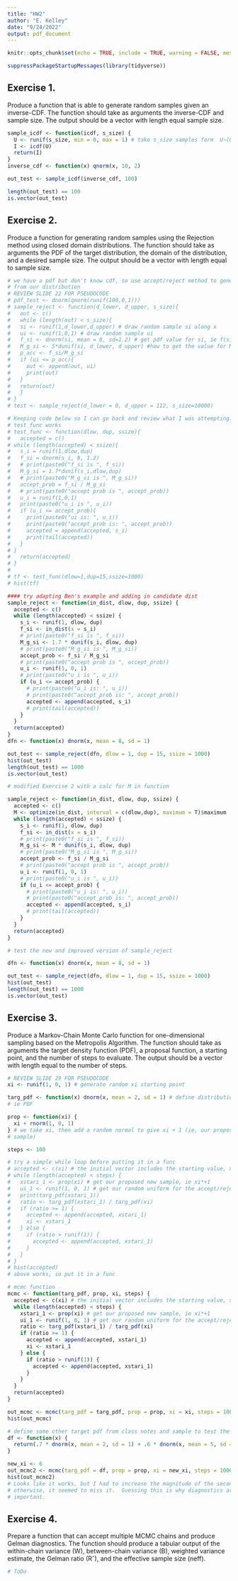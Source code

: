 ```yaml
---
title: "HW2"
author: "E. Kelley"
date: "9/24/2022"
output: pdf_document
---
```


```r
knitr::opts_chunk$set(echo = TRUE, include = TRUE, warning = FALSE, message = FALSE)
```

```r
suppressPackageStartupMessages(library(tidyverse))
```

## Exercise 1.
Produce a function that is able to generate random samples given an inverse-CDF. The function should take as arguments the inverse-CDF and sample size. The output should be a vector with length equal sample size.
```r
sample_icdf <- function(icdf, s_size) {
  U <- runif(s_size, min = 0, max = 1) # take s_size samples form  U~(0,1)
  I <- icdf(U)
  return(I)
}
inverse_cdf <- function(x) qnorm(x, 10, 2)

out_test <- sample_icdf(inverse_cdf, 100)

length(out_test) == 100
is.vector(out_test)
```


## Exercise 2.
Produce a function for generating random samples using the Rejection method using closed domain distributions. The function should take as arguments the PDF of the target distribution, the domain of the distribution, and a desired sample size. The output should be a vector with length equal to sample size.  

```r
# we have a pdf but don't know cdf, so use accept/reject method to generate random samples
# from our distribution
# REVIEW SLIDE 22 FOR PSEUDOCODE
# pdf_test <- dnorm(qnorm(runif(100,0,1)))
# sample_reject <- function(d_lower, d_upper, s_size){
#   out <- c()
#   while (length(out) < s_size){
#   si <- runif(1,d_lower,d_upper) # draw random sample si along x
#   ui <- runif(1,0,1) # draw random sample ui
#   f_si <- dnorm(si, mean = 8, sd=1.2) # get pdf value for si, ie f(si)
#   M_g_si <- 5*dunif(si, d_lower, d_upper) #how to get the value for M?
#   p_acc <- f_si/M_g_si
#   if (ui <= p_acc){
#     out <- append(out, ui)
#     print(out)
#   }
#   return(out)
#   }
# }
# test <- sample_reject(d_lower = 0, d_upper = 112, s_size=10000)

# Keeping code below so I can go back and review what I was attempting.
# test_func works
# test_func <- function(dlow, dup, ssize){
#   accepted = c()
# while (length(accepted) < ssize){
#   s_i = runif(1,dlow,dup)
#   f_si = dnorm(s_i, 8, 1.2)
#   # print(paste0("f_si is ", f_si))
#   M_g_si = 1.7*dunif(s_i,dlow,dup)
#   # print(paste0("M_g_si is ", M_g_si))
#   accept_prob = f_si / M_g_si
#   # print(paste0("accept prob is ", accept_prob))
#   u_i = runif(1,0,1)
#   print(paste0("u_i is ", u_i))
#   if (u_i <= accept_prob){
#     print(paste0("ui is: ", u_i))
#     print(paste0("accept_prob is: ", accept_prob))
#     accepted = append(accepted, s_i)
#     print(tail(accepted))
#   }
# }
#   return(accepted)
# }
#
# tf <- test_func(dlow=1,dup=15,ssize=1000)
# hist(tf)

#### try adapting Ben's example and adding in candidate dist
sample_reject <- function(in_dist, dlow, dup, ssize) {
  accepted <- c()
  while (length(accepted) < ssize) {
    s_i <- runif(1, dlow, dup)
    f_si <- in_dist(x = s_i)
    # print(paste0("f_si is ", f_si))
    M_g_si <- 1.7 * dunif(s_i, dlow, dup)
    # print(paste0("M_g_si is ", M_g_si))
    accept_prob <- f_si / M_g_si
    # print(paste0("accept prob is ", accept_prob))
    u_i <- runif(1, 0, 1)
    # print(paste0("u_i is ", u_i))
    if (u_i <= accept_prob) {
      # print(paste0("u_i is: ", u_i))
      # print(paste0("accept_prob is: ", accept_prob))
      accepted <- append(accepted, s_i)
      # print(tail(accepted))
    }
  }
  return(accepted)
}
dfn <- function(x) dnorm(x, mean = 8, sd = 1)

out_test <- sample_reject(dfn, dlow = 1, dup = 15, ssize = 1000)
hist(out_test)
length(out_test) == 1000
is.vector(out_test)
```

```r
# modified Exercise 2 with a calc for M in function

sample_reject <- function(in_dist, dlow, dup, ssize) {
  accepted <- c()
  M <- optimize(in_dist, interval = c(dlow,dup), maximum = T)$maximum
  while (length(accepted) < ssize) {
    s_i <- runif(1, dlow, dup)
    f_si <- in_dist(x = s_i)
    # print(paste0("f_si is ", f_si))
    M_g_si <- M * dunif(s_i, dlow, dup)
    # print(paste0("M_g_si is ", M_g_si))
    accept_prob <- f_si / M_g_si
    # print(paste0("accept prob is ", accept_prob))
    u_i <- runif(1, 0, 1)
    # print(paste0("u_i is ", u_i))
    if (u_i <= accept_prob) {
      # print(paste0("u_i is: ", u_i))
      # print(paste0("accept_prob is: ", accept_prob))
      accepted <- append(accepted, s_i)
      # print(tail(accepted))
    }
  }
  return(accepted)
}

# test the new and improved version of sample_reject

dfn <- function(x) dnorm(x, mean = 8, sd = 1)

out_test <- sample_reject(dfn, dlow = 1, dup = 15, ssize = 1000)
hist(out_test)
length(out_test) == 1000
is.vector(out_test)
```



## Exercise 3.
Produce a Markov-Chain Monte Carlo function for one-dimensional sampling based on the Metropolis Algorithm. The function should take as arguments the target density function (PDF), a proposal function, a starting point, and the number of steps to evaluate. The output should be a vector with length equal to the number of steps.
```r
# REVIEW SLIDE 29 FOR PSEUDOCODE
xi <- runif(1, 0, 1) # generate random xi starting point

targ_pdf <- function(x) dnorm(x, mean = 2, sd = 1) # define distribution function f(x), 
# ie PDF

prop <- function(xi) {
  xi + rnorm(1, 0, 1)
} # we take xi, then add a random normal to give xi + 1 (ie, our proposed new 
# sample)

steps <- 100

# try a simple while loop before putting it in a func
# accepted <- c(xi) # the initial vector includes the starting value, xi
# while (length(accepted) < steps) {
#   xstari_1 <- prop(xi) # get our proposed new sample, ie xi*+1
#   ui_1 <- runif(1, 0, 1) # get our random uniform for the accept/reject if ratio < 1
#   print(targ_pdf(xstari_1))
#   ratio <- targ_pdf(xstari_1) / targ_pdf(xi)
#   if (ratio >= 1) {
#     accepted <- append(accepted, xstari_1)
#     xi <- xstari_1
#   } else {
#     if (ratio > runif(1)) {
#       accepted <- append(accepted, xstari_1)
#     }
#   }
# }
# hist(accepted)
# above works, so put it in a func

# mcmc function
mcmc <- function(targ_pdf, prop, xi, steps) {
  accepted <- c(xi) # the initial vector includes the starting value, xi
  while (length(accepted) < steps) {
    xstari_1 <- prop(xi) # get our proposed new sample, ie xi*+1
    ui_1 <- runif(1, 0, 1) # get our random uniform for the accept/reject if ratio < 1
    ratio <- targ_pdf(xstari_1) / targ_pdf(xi)
    if (ratio >= 1) {
      accepted <- append(accepted, xstari_1)
      xi <- xstari_1
    } else {
      if (ratio > runif(1)) {
        accepted <- append(accepted, xstari_1)
      }
    }
  }
  return(accepted)
}

out_mcmc <- mcmc(targ_pdf = targ_pdf, prop = prop, xi = xi, steps = 1000)
hist(out_mcmc)

# define some other target pdf from class notes and sample to test the func
df <- function(x) {
  return(.7 * dnorm(x, mean = 2, sd = 1) + .6 * dnorm(x, mean = 5, sd = 1))
}

new_xi <- 6
out_mcmc2 <- mcmc(targ_pdf = df, prop = prop, xi = new_xi, steps = 1000)
hist(out_mcmc2)
# Looks like it works, but I had to increase the magnitude of the second normal hump to test it,
# otherwise, it seemed to miss it.  Guessing this is why diagnostics are 
# important.
```



## Exercise 4.
Prepare a function that can accept multiple MCMC chains and produce Gelman diagnostics. The function should produce a tabular output of the within-chain variance (W), between-chain variance (B), weighted variance estimate, the Gelman ratio (Rˆ), and the effective sample size (neff).

```r
# ToDo
```

